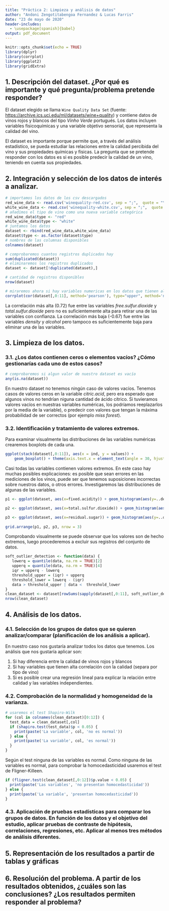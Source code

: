 ```yaml
---
title: "Práctica 2: Limpieza y análisis de datos"
author: "Andoni Zengotitabengoa Fernandez & Lucas Farris"
date: "23 de mayo de 2020"
header-includes:
  - \usepackage[spanish]{babel}
output: pdf_document
---
```


```r
knitr::opts_chunk$set(echo = TRUE)
library(dplyr)
library(corrplot)
library(ggplot2)
library(gridExtra)
```


## 1. Descripción del dataset. ¿Por qué es importante y qué pregunta/problema pretende responder?

El dataset elegido se llama `Wine Quality Data Set` (fuente: [https://archive.ics.uci.edu/ml/datasets/wine+quality](https://archive.ics.uci.edu/ml/datasets/wine+quality)) y contiene datos de vinos rojos y blancos del tipo _Vinho Verde_ portugués. Los datos incluyen variables fisicoquímicas y una variable objetivo sensorial, que representa la calidad del vino.

El dataset es importante porque permite que, a través del análisis estadístico, se pueda estudiar las relaciones entre la calidad percibida del vino y sus propiedades químicas y físicas. La pregunta que se pretende responder con los datos es si es posible predecir la calidad de un vino, teniendo en cuenta sus propiedades. 

## 2. Integración y selección de los datos de interés a analizar.

```r
# importamos los datos de los csv descargados
red_wine_data <- read.csv('winequality-red.csv', sep = ";",  quote = "\"")
white_wine_data <- read.csv('winequality-white.csv', sep = ";",  quote = "\"")
# añadimos el tipo de vino como una nueva variable categórica
red_wine_data$type <- "red"
white_wine_data$type <- "white"
# juntamos los datos
dataset <- rbind(red_wine_data,white_wine_data)
dataset$type <- as.factor(dataset$type)
# nombres de las columnas disponibles
colnames(dataset)
```

```r
# comprobaremos cuantos registros duplicados hay
sum(duplicated(dataset))
# eliminaremos los registros duplicados
dataset <- dataset[!duplicated(dataset),]
```

```r
# cantidad de registros disponibles
nrow(dataset)
```

```r
# miraremos ahora si hay variables numericas en los datos que tienen alta correlación
corrplot(cor(dataset[,0:11], method='pearson'), type="upper", method='number', diag=FALSE)
```

La correlación más alta (0.72) fue entre las variables _free.sulfur.dioxide_ y _total.sulfur.dioxide_ pero no es suficientemente alta para retirar una de las variables con confianza. La correlación más baja (-0.67) fue entre las variables _density_ y _alcohol_ pero tampoco es suficientemente baja para eliminar una de las variables.

## 3. Limpieza de los datos.

### 3.1. ¿Los datos contienen ceros o elementos vacíos? ¿Cómo gestionarías cada uno de estos casos?

```r
# comprobaremos si algun valor de nuestro dataset es vacío
any(is.na(dataset))
```

En nuestro dataset no tenemos ningún caso de valores vacíos. Tenemos casos de valores ceros en la variable _citric.acid_, pero era esperado que algunos vinos no tendrían niguna cantidad de ácido cítrico. Si tuvieramos valores vacíos en nuestras variables numéricas, los podríamos reeplazarlos por la media de la variable), o predecir con valores que tengan la máxima probabilidad de ser correctos (por ejemplo _miss forest_).


### 3.2. Identificación y tratamiento de valores extremos.

Para examinar visualmente las distribuciones de las variables numéricas crearemos boxplots de cada una.

```r
ggplot(stack(dataset[,0:11]), aes(x = ind, y = values)) + 
    geom_boxplot() + theme(axis.text.x = element_text(angle = 30, hjust = 1))
```

Casi todas las variables contienen valores extremos. En este caso hay muchas posibles explicaciones: es posible que sean errores en las mediciones de los vinos, puede ser que tenemos suposiciones incorrectas sobre nuestros datos, o otros errores. Investigaremos las distribuciones de algunas de las variables.

```r

p1 <- ggplot(dataset, aes(x=fixed.acidity)) + geom_histogram(aes(y=..density..), binwidth=0.3, colour="black", fill="white") + geom_density(alpha=.2, fill="#FF6666") + geom_vline(aes(xintercept=mean(fixed.acidity) + 3*sd(fixed.acidity)), color="red", linetype="dashed", size=1)

p2 <- ggplot(dataset, aes(x=total.sulfur.dioxide)) + geom_histogram(aes(y=..density..), binwidth=10, colour="black", fill="white") + geom_density(alpha=.2, fill="#FF6666") + geom_vline(aes(xintercept=mean(total.sulfur.dioxide) + 3*sd(total.sulfur.dioxide)), color="red", linetype="dashed", size=1)

p3 <- ggplot(dataset, aes(x=residual.sugar)) + geom_histogram(aes(y=..density..), binwidth=1, colour="black", fill="white") + geom_density(alpha=.2, fill="#FF6666") + geom_vline(aes(xintercept=mean(residual.sugar) + 3*sd(residual.sugar)), color="red", linetype="dashed", size=1)
  
grid.arrange(p1, p2, p3, nrow = 3)
```

Comprobando visualmente se puede observar que los valores son de hecho extremos, luego procederemos a excluir sus registros del conjunto de datos.

```r
soft_outlier_detection <- function(data) {
   lowerq = quantile(data, na.rm = TRUE)[2]
   upperq = quantile(data, na.rm = TRUE)[4]
   iqr = upperq - lowerq 
   threshold_upper = (iqr) + upperq
   threshold_lower = lowerq - (iqr)
   data > threshold_upper | data <  threshold_lower 
}
clean_dataset <- dataset[rowSums(sapply(dataset[,0:11], soft_outlier_detection), na.rm = TRUE) > 0, ]
nrow(clean_dataset)
```

## 4. Análisis de los datos.

### 4.1. Selección de los grupos de datos que se quieren analizar/comparar (planificación de los análisis a aplicar).

En nuestro caso nos gustaría analizar todos los datos que tenemos. Los análisis que nos gustaría aplicar son:

1. Si hay diferencia entre la calidad de vinos rojos y blancos
2. Si hay variables que tienen alta correlación con la calidad (separa por tipo de vino)
3. Si es posible crear una regresión lineal para explicar la relación entre calidad y las variables independientes.

### 4.2. Comprobación de la normalidad y homogeneidad de la varianza.

```r
# usaremos el test Shapiro-Wilk
for (col in colnames(clean_dataset)[0:12]) {
  test_data = clean_dataset[,col]
  if (shapiro.test(test_data)$p < 0.05) {
    print(paste('La variable', col, 'no es normal'))
  } else {
    print(paste('La variable', col, 'es normal'))
  }
}
```

Según el test ninguna de las variables es normal. Como ninguna de las variables es normal, para comprobar la homocedasticidad usaremos el test de Fligner-Killeen.

```r
if (fligner.test(clean_dataset[,0:12])$p.value < 0.05) {
  print(paste('Las variables', 'no presentan homocedasticidad'))
} else {
  print(paste('La variable', 'presentan homocedasticidad'))
}
```

### 4.3. Aplicación de pruebas estadísticas para comparar los grupos de datos. En función de los datos y el objetivo del estudio, aplicar pruebas de contraste de hipótesis, correlaciones, regresiones, etc. Aplicar al menos tres métodos de análisis diferentes.


## 5. Representación de los resultados a partir de tablas y gráficas

## 6. Resolución del problema. A partir de los resultados obtenidos, ¿cuáles son las conclusiones? ¿Los resultados permiten responder al problema?



